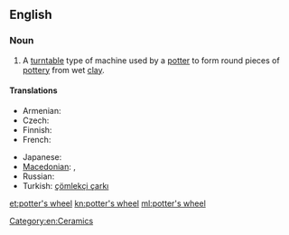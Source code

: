 ==English==
{{wikipedia}}

===Noun===
{{en-noun}}

# A [[turntable]] type of machine used by a [[potter]] to form round pieces of [[pottery]] from wet [[clay]].

====Translations====
{{trans-top|machine used by a potter}}
* Armenian: {{t-|hy|դուրգ|tr=durg}}
* Czech: {{t-|cs|hrnčířský kruh|m}}
* Finnish: {{t-|fi|dreija}}
* French: {{t+|fr|tour de potier|m}}
{{trans-mid}}
* Japanese: {{t-|ja|ロクロ|tr=rokuro|sc=Jpan}}
* [[Macedonian]]: {{t-|mk|грнчарско колце|n|tr=g'rnčarsko kólce}},  {{t-|mk|грнчарско тркало|n|tr=g'rnčarsko t'rkalo}}
* Russian: {{t-|ru|гончарный круг|m|tr=gončárnyj krug}}
* Turkish: [[çömlekçi çarkı]]
{{trans-bottom}}

[[Category:en:Ceramics]]

[[et:potter's wheel]]
[[kn:potter's wheel]]
[[ml:potter's wheel]]